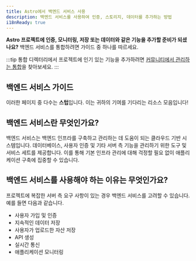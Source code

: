 ```yaml
---
title: Astro에서 백엔드 서비스 사용
description: 백엔드 서비스를 사용하여 인증, 스토리지, 데이터를 추가하는 방법
i18nReady: true
---
```


**Astro 프로젝트에 인증, 모니터링, 저장 또는 데이터와 같은 기능을 추가할 준비가 되셨나요?** 백엔드 서비스를 통합하려면 가이드 중 하나를 따르세요.

:::tip
통합 디렉터리에서 프로젝트에 인기 있는 기능을 추가하려면 [커뮤니티에서 관리하는 통합](https://astro.build/integrations/)을 찾아보세요.
:::

## 백엔드 서비스 가이드

이러한 페이지 중 다수는 **스텁**입니다. 이는 귀하의 기여를 기다리는 리소스 모음입니다!

<BackendGuidesNav />

## 백엔드 서비스란 무엇인가요?

백엔드 서비스는 백엔드 인프라를 구축하고 관리하는 데 도움이 되는 클라우드 기반 시스템입니다. 데이터베이스, 사용자 인증 및 기타 서버 측 기능을 관리하기 위한 도구 및 서비스 세트를 제공합니다. 이를 통해 기본 인프라 관리에 대해 걱정할 필요 없이 애플리케이션 구축에 집중할 수 있습니다.

## 백엔드 서비스를 사용해야 하는 이유는 무엇인가요?

프로젝트에 복잡한 서버 측 요구 사항이 있는 경우 백엔드 서비스를 고려할 수 있습니다. 예를 들면 다음과 같습니다.
- 사용자 가입 및 인증
- 지속적인 데이터 저장
- 사용자가 업로드한 자산 저장
- API 생성
- 실시간 통신
- 애플리케이션 모니터링
